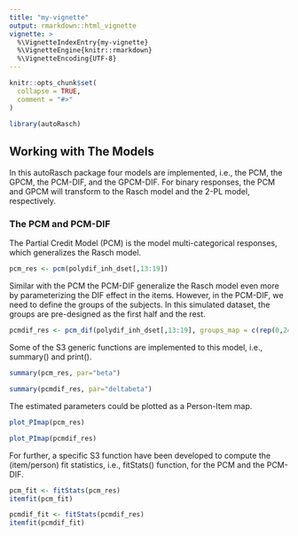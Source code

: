 ---
title: "my-vignette"
output: rmarkdown::html_vignette
vignette: >
  %\VignetteIndexEntry{my-vignette}
  %\VignetteEngine{knitr::rmarkdown}
  %\VignetteEncoding{UTF-8}
---

```{r, include = FALSE}
knitr::opts_chunk$set(
  collapse = TRUE,
  comment = "#>"
)
```

```{r setup}
library(autoRasch)
```

## Working with The Models 

In this autoRasch package four models are implemented, i.e., the PCM, the GPCM, the PCM-DIF, and the GPCM-DIF. For binary responses, the PCM and GPCM will transform to the Rasch model and the 2-PL model, respectively.

### The PCM and PCM-DIF

The Partial Credit Model (PCM) is the model multi-categorical responses, which generalizes the Rasch model.

```{r}
pcm_res <- pcm(polydif_inh_dset[,13:19])
```

Similar with the PCM the PCM-DIF generalize the Rasch model even more by parameterizing the DIF effect in the items. However, in the PCM-DIF, we need to define the groups of the subjects. In this simulated dataset, the groups are pre-designed as the first half and the rest.

```{r}
pcmdif_res <- pcm_dif(polydif_inh_dset[,13:19], groups_map = c(rep(0,245),rep(1,245)))
```

Some of the S3 generic functions are implemented to this model, i.e., summary() and print(). 

```{r}
summary(pcm_res, par="beta")
```

```{r}
summary(pcmdif_res, par="deltabeta")
```

The estimated parameters could be plotted as a Person-Item map.

```{r fig.height=3.5, fig.width=7}
plot_PImap(pcm_res)
```

```{r fig.height=3.5, fig.width=7}
plot_PImap(pcmdif_res)
```

For further, a specific S3 function have been developed to compute the (item/person) fit statistics, i.e., fitStats() function, for the PCM and the PCM-DIF.

```{r}
pcm_fit <- fitStats(pcm_res)
itemfit(pcm_fit)
```

```{r}
pcmdif_fit <- fitStats(pcmdif_res)
itemfit(pcmdif_fit)
```



<!--![cv_images](images/facial_2_cv.png)-->
